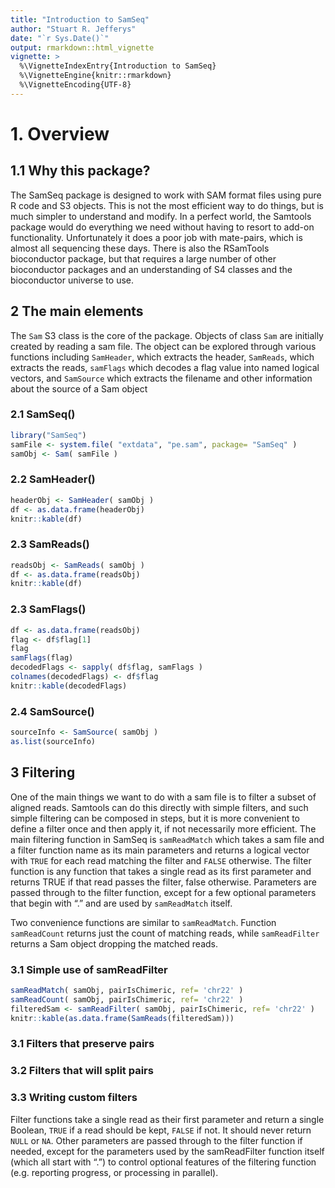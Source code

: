 ```yaml
---
title: "Introduction to SamSeq"
author: "Stuart R. Jefferys"
date: "`r Sys.Date()`"
output: rmarkdown::html_vignette
vignette: >
  %\VignetteIndexEntry{Introduction to SamSeq}
  %\VignetteEngine{knitr::rmarkdown}
  %\VignetteEncoding{UTF-8}
---
```


# 1. Overview

## 1.1 Why this package?

The SamSeq package is designed to work with SAM format files using pure R code and S3 objects. This is not the most efficient way to do things, but is much simpler to understand and modify. In a perfect world, the Samtools package would do everything we need without having to resort to add-on functionality. Unfortunately it does a poor job with mate-pairs, which is almost all sequencing these days. There is also the RSamTools bioconductor package, but that requires a large number of other bioconductor packages and an understanding of S4 classes and the bioconductor universe to use.

## 2 The main elements

The `Sam` S3 class is the core of the package. Objects of class `Sam` are initially created by reading a sam file. The object can be explored through various functions including `SamHeader`, which extracts the header, `SamReads`, which extracts the reads, `samFlags` which decodes a flag value into named logical vectors, and `SamSource` which extracts the filename and other information about the source of a Sam object

### 2.1 SamSeq()

```r
library("SamSeq")
samFile <- system.file( "extdata", "pe.sam", package= "SamSeq" )
samObj <- Sam( samFile )
```

### 2.2 SamHeader()

```r
headerObj <- SamHeader( samObj )
df <- as.data.frame(headerObj)
knitr::kable(df)
```

### 2.3 SamReads()

```r
readsObj <- SamReads( samObj )
df <- as.data.frame(readsObj)
knitr::kable(df)
```

### 2.3 SamFlags()

```r
df <- as.data.frame(readsObj)
flag <- df$flag[1]
flag
samFlags(flag)
decodedFlags <- sapply( df$flag, samFlags )
colnames(decodedFlags) <- df$flag
knitr::kable(decodedFlags)
```

### 2.4 SamSource()

```r
sourceInfo <- SamSource( samObj )
as.list(sourceInfo)
```

## 3 Filtering

One of the main things we want to do with a sam file is to filter a subset of aligned reads. Samtools can do this directly with simple filters, and such simple filtering can be composed in steps, but it is more convenient to define a filter once and then apply it, if not necessarily more efficient. The main filtering function in SamSeq is `samReadMatch` which takes a sam file and a filter function name as its main parameters and returns a logical vector with `TRUE` for each read matching the filter and `FALSE` otherwise. The filter function is any function that takes a single read as its first parameter and returns TRUE if that read passes the filter, false otherwise. Parameters are passed through to the filter function, except for a few optional parameters that begin with "." and are used by `samReadMatch` itself.

Two convenience functions are similar to `samReadMatch`. Function `samReadCount` returns just the count of matching reads, while `samReadFilter` returns a Sam object dropping the matched reads.

### 3.1 Simple use of samReadFilter

```r
samReadMatch( samObj, pairIsChimeric, ref= 'chr22' )
samReadCount( samObj, pairIsChimeric, ref= 'chr22' )
filteredSam <- samReadFilter( samObj, pairIsChimeric, ref= 'chr22' )
knitr::kable(as.data.frame(SamReads(filteredSam)))
```

### 3.1 Filters that preserve pairs

### 3.2 Filters that will split pairs

### 3.3 Writing custom filters

Filter functions take a single read as their first parameter and return a single Boolean, `TRUE` if a read should be kept, `FALSE` if not. It should never return `NULL` or `NA`. Other parameters are passed through to the filter function if needed, except for the parameters used by the samReadFilter function itself (which all start with ".") to control optional features of the filtering function (e.g. reporting progress, or processing in parallel).
